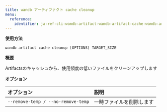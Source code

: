 ---
title: wandb アーティファクト cache cleanup
menu:
  reference:
    identifier: ja-ref-cli-wandb-artifact-wandb-artifact-cache-wandb-artifact-cache-cleanup
---

**使用方法**

`wandb artifact cache cleanup [OPTIONS] TARGET_SIZE`

**概要**

Artifactsのキャッシュから、使用頻度の低いファイルをクリーンアップします


**オプション**

| **オプション** | **説明** |
| :--- | :--- |
| `--remove-temp / --no-remove-temp` | 一時ファイルを削除します |